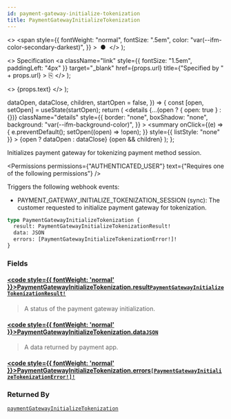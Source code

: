 ```yaml
---
id: payment-gateway-initialize-tokenization
title: PaymentGatewayInitializeTokenization
---
```


  <>
    <span
      style={{
        fontWeight: "normal",
        fontSize: ".5em",
        color: "var(--ifm-color-secondary-darkest)",
      }}
    >
      &nbsp;●&nbsp;
    </span>
  </>
);

  <>
    Specification
    <a
      className="link"
      style={{ fontSize: "1.5em", paddingLeft: "4px" }}
      target="\_blank"
      href={props.url}
      title={"Specified by " + props.url}
    >
      ⎘
    </a>
  </>
);

  <>
    <span className={props.class}>{props.text}</span>
  </>
);


  dataOpen,
  dataClose,
  children,
  startOpen = false,
}) => {
  const [open, setOpen] = useState(startOpen);
  return (
    <details
      {...(open ? { open: true } : {})}
      className="details"
      style={{
        border: "none",
        boxShadow: "none",
        background: "var(--ifm-background-color)",
      }}
    >
      <summary
        onClick={(e) => {
          e.preventDefault();
          setOpen((open) => !open);
        }}
        style={{ listStyle: "none" }}
      >
        {open ? dataOpen : dataClose}
      </summary>
      {open && children}
    </details>
  );
};

Initializes payment gateway for tokenizing payment method session.

<Badge text="Added in Saleor 3.16" class="secondary margin-bottom--sm" />

<FeaturePreview />

<Permissions
  permissions={"AUTHENTICATED_USER"}
  text={"Requires one of the following permissions"}
/>

Triggers the following webhook events:

- PAYMENT_GATEWAY_INITIALIZE_TOKENIZATION_SESSION (sync): The customer requested to initialize payment gateway for tokenization.

```graphql
type PaymentGatewayInitializeTokenization {
  result: PaymentGatewayInitializeTokenizationResult!
  data: JSON
  errors: [PaymentGatewayInitializeTokenizationError!]!
}
```

### Fields

#### [<code style={{ fontWeight: 'normal' }}>PaymentGatewayInitializeTokenization.<b>result</b></code>](#)<Bullet />[`PaymentGatewayInitializeTokenizationResult!`](../../../api-storefront/payments/enums/payment-gateway-initialize-tokenization-result) <Badge class="badge badge--secondary" text="non-null"/> <Badge class="badge badge--secondary" text="enum"/> <Badge class="badge badge--secondary" text="payments"/>

> A status of the payment gateway initialization.

#### [<code style={{ fontWeight: 'normal' }}>PaymentGatewayInitializeTokenization.<b>data</b></code>](#)<Bullet />[`JSON`](../../../api-storefront/miscellaneous/scalars/json) <Badge class="badge badge--secondary" text="scalar"/> <Badge class="badge badge--secondary" text="miscellaneous"/>

> A data returned by payment app.

#### [<code style={{ fontWeight: 'normal' }}>PaymentGatewayInitializeTokenization.<b>errors</b></code>](#)<Bullet />[`[PaymentGatewayInitializeTokenizationError!]!`](../../../api-storefront/payments/objects/payment-gateway-initialize-tokenization-error) <Badge class="badge badge--secondary" text="non-null"/> <Badge class="badge badge--secondary" text="object"/> <Badge class="badge badge--secondary" text="payments"/>

>

### Returned By

[`paymentGatewayInitializeTokenization`](../../../api-storefront/payments/mutations/payment-gateway-initialize-tokenization) <Badge class="badge badge--secondary" text="mutation"/>


